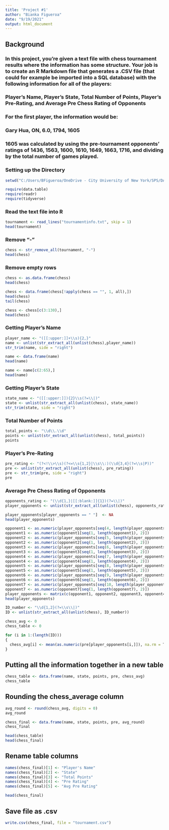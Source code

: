 ---
title: 'Project #1'
author: "Bianka Figueroa"
date: "9/19/2021"
output: html_document
---

## Background

### In this project, you’re given a text file with chess tournament results where the information has some structure. Your job is to create an R Markdown file that generates a .CSV file (that could for example be imported into a SQL database) with the following information for all of the players:

### Player’s Name, Player’s State, Total Number of Points, Player’s Pre-Rating, and Average Pre Chess Rating of Opponents

### For the first player, the information would be:

### Gary Hua, ON, 6.0, 1794, 1605

### 1605 was calculated by using the pre-tournament opponents’ ratings of 1436, 1563, 1600, 1610, 1649, 1663, 1716, and dividing by the total number of games played.

### Setting up the Directory


```{r, warning=FALSE, include=T}

setwd("C:/Users/BFigueroa/OneDrive - City University of New York/SPS/DATA MANAGEMENT/Projects/Project 1")

require(data.table)
require(readr)
require(tidyverse)
```

### Read the text file into R


```{r, warning=FALSE, include=T}

tournament <- read_lines("tournamentinfo.txt", skip = 1)
head(tournament)

```

### Remove "-" 


```{r, warning=FALSE, include=T}
chess <- str_remove_all(tournament, "-")
head(chess)

```

### Remove empty rows


```{r, warning=FALSE, include=T}
chess <- as.data.frame(chess)
head(chess)

chess <- data.frame(chess[!apply(chess == "", 1, all),])
head(chess)
tail(chess)

chess <- chess[c(3:130),]
head(chess)

```

### Getting Player's Name


```{r warning=FALSE, include=T}

player_name <- "([[:upper:]]+\\s){2,}"
name <- unlist(str_extract_all(unlist(chess),player_name))
str_trim(name, side = "right")

name <- data.frame(name)
head(name)

name <- name[c(2:65),]
head(name)

```

### Getting Player's State

```{r, warning=FALSE, include=T}
state_name <- "([[:upper:]]){2}\\s(?=\\|)"
state <- unlist(str_extract_all(unlist(chess), state_name))
str_trim(state, side = "right")
```

### Total Number of Points

```{r, warning=FALSE, include=T}
total_points <- "\\d\\.\\d"
points <- unlist(str_extract_all(unlist(chess), total_points))
points
```
### Player’s Pre-Rating

```{r, warning=FALSE, include=T}
pre_rating <- "(?<!\\>\\s)(?<=\\s{1,2}|\\s\\:)(\\d{3,4}(?=\\s|P))"
pre <- unlist(str_extract_all(unlist(chess), pre_rating))
pre <- str_trim(pre, side = "right")
pre
```
### Average Pre Chess Rating of Opponents

```{r, warning=FALSE, include=T}
opponents_rating <- "(\\d{1,}|[[:blank:]]{1})(?=\\|)"
player_opponents <- unlist(str_extract_all(unlist(chess), opponents_rating))

player_opponents[player_opponents == " "]  <- NA
head(player_opponents)

opponent1 <- as.numeric(player_opponents[seq(4, length(player_opponents), 10)])
opponent1 <- as.numeric(opponent1[seq(1, length(opponent1), 2)])
opponent2 <- as.numeric(player_opponents[seq(5, length(player_opponents), 10)])
opponent2 <- as.numeric(opponent2[seq(1, length(opponent2), 2)])
opponent3 <- as.numeric(player_opponents[seq(6, length(player_opponents), 10)])
opponent3 <- as.numeric(opponent3[seq(1, length(opponent3), 2)])
opponent4 <- as.numeric(player_opponents[seq(7, length(player_opponents), 10)])
opponent4 <- as.numeric(opponent4[seq(1, length(opponent4), 2)])
opponent5 <- as.numeric(player_opponents[seq(8, length(player_opponents), 10)])
opponent5 <- as.numeric(opponent5[seq(1, length(opponent5), 2)])
opponent6 <- as.numeric(player_opponents[seq(9, length(player_opponents), 10)])
opponent6 <- as.numeric(opponent6[seq(1, length(opponent6), 2)])
opponent7 <- as.numeric(player_opponents[seq(10, length(player_opponents), 10)])
opponent7 <- as.numeric(opponent7[seq(1, length(opponent7), 2)])
player_opponents <- matrix(c(opponent1, opponent2, opponent3, opponent4, opponent5, opponent6, opponent7),nrow = 64, ncol = 7)
head(player_opponents)

ID_number <- "\\d{1,2}(?=\\s\\|)"
ID <- unlist(str_extract_all(unlist(chess), ID_number))

chess_avg <- 0
chess_table <- 0

for (i in 1:(length(ID)))
{
  chess_avg[i] <- mean(as.numeric(pre[player_opponents[i,]]), na.rm = T)
}
```
## Putting all the information together in a new table

```{r, warning=FALSE, include=T}

chess_table <- data.frame(name, state, points, pre, chess_avg)
chess_table

```
## Rounding the chess_average column

```{r, warning=FALSE, include=T}
avg_round <- round(chess_avg, digits = 0)
avg_round

chess_final <- data.frame(name, state, points, pre, avg_round)
chess_final

head(chess_table)
head(chess_final)
```
## Rename table columns

```{r, warning=FALSE, include=T}
names(chess_final)[1] <- "Player's Name"
names(chess_final)[2] <- "State"
names(chess_final)[3] <- "Total Points"
names(chess_final)[4] <- "Pre Rating"
names(chess_final)[5] <- "Avg Pre Rating"

head(chess_final)
```
## Save file as .csv

```{r, warning=FALSE, include=T}
write.csv(chess_final, file = "tournament.csv")
```




